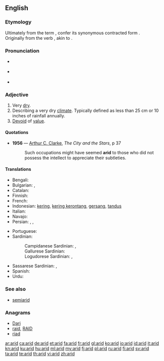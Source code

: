 ==English==

===Etymology===
Ultimately from the {{etyl|la|en}} term {{term/t|la|āridus||dry, arid, parched}}, confer its synonymous contracted form {{term|ardus|lang=la}}. Originally from the verb {{term/t|la|āreo||I am dry, I am parched}}, akin to {{term/t|la|ārdeō||I'm on fire, I burn}}.

===Pronunciation===
* {{a|UK}} {{IPA|/ˈæ.ɹɪd/}} {{X-SAMPA|/{.rId/}}
* {{audio|En-us-ne-arid.ogg|Audio (US)}} {{qualifier|in accents without the [[w:English-languag vowel changes before historic /r/#Mary–marry–merry_merger|"Mary, marry, merry" merger]]}}
* {{audio|en-us-arid.ogg|Audio (US)}} {{qualifier|in accents with the [[w:English-language vowel changes before historic /r/#Mary–marry–merry merger|"Mary, marry, merry" merger]]}}

===Adjective===
{{en-adj|er|more}}
{{wikipedia}}

# Very [[dry]].
# Describing a very dry [[climate]].  Typically defined as less than 25 cm or 10 inches of rainfall annually.
# [[devoid|Devoid]] of [[value]].

====Quotations====
* '''1956''' — [[w:Arthur C. Clarke|Arthur C. Clarke]], ''The City and the Stars'', p 37
*: Such occupations might have seemed '''arid''' to those who did not possess the intellect to appreciate their subtleties.

====Translations====
{{trans-top|very dry}}
* Bengali: {{t-|bn|শুষ্ক|sc=Beng}}
* Bulgarian: {{t+|bg|сух}},  {{t+|bg|безводен}}
* Catalan: {{t|ca|àrid}}
* Finnish: {{t+|fi|kuiva}}
* French: {{t+|fr|aride}}
* Indonesian: [[kering]], [[kering kerontang]], [[gersang]], [[tandus]]
* Italian: {{t-|it|arido}}
* Navajo: {{tø|nv|hóółtseii}}
* Persian: {{t+|fa|خشک|sc=fa-Arab}}, {{t+|fa|بایر|sc=fa-Arab}}, {{t-|fa|کم باران|sc=fa-Arab}}
{{trans-mid}}
* Portuguese: {{t+|pt|árido}}
* Sardinian:
*: Campidanese Sardinian: {{tø|sro|àrridu}}, {{tø|sro|àridu}}
*: Gallurese Sardinian: {{tø|sdn|àrritu}}
*: Logudorese Sardinian: {{tø|src|assuttu}}, {{tø|src|àrridu}}
* Sassarese Sardinian: {{tø|sdc|aramiddu}}, {{tø|sdc|séccu}}
* Spanish: {{t+|es|árido}}
* Urdu: {{t-|ur|خشک}}
{{trans-bottom}}

===See also===
* [[semiarid]]

===Anagrams===
* [[Dari#English|Dari]]
* [[raid#English|raid]], [[RAID#English|RAID]]
* [[riad#English|riad]]

[[ar:arid]]
[[ca:arid]]
[[de:arid]]
[[et:arid]]
[[fa:arid]]
[[fr:arid]]
[[gl:arid]]
[[ko:arid]]
[[io:arid]]
[[id:arid]]
[[it:arid]]
[[kn:arid]]
[[ku:arid]]
[[hu:arid]]
[[ml:arid]]
[[my:arid]]
[[fj:arid]]
[[pl:arid]]
[[ru:arid]]
[[fi:arid]]
[[sv:arid]]
[[ta:arid]]
[[te:arid]]
[[th:arid]]
[[vi:arid]]
[[zh:arid]]